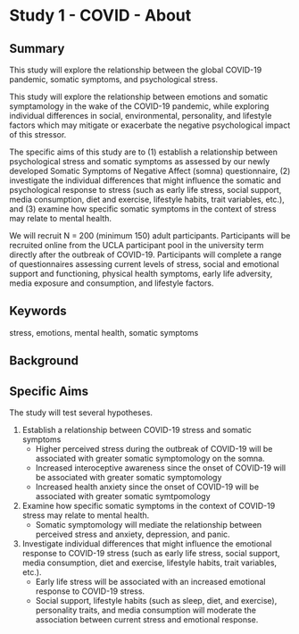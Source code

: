 # Study 1 - COVID - About

## Summary

This study will explore the relationship between the global COVID-19 pandemic, somatic symptoms, and psychological stress. 

This study will explore the relationship between emotions and somatic symptamology in the wake of the COVID-19 pandemic, while exploring individual differences in social, environmental, personality, and lifestyle factors which may mitigate or exacerbate the negative psychological impact of this stressor. 

The specific aims of this study are to (1) establish a relationship between psychological stress and somatic symptoms as assessed by our newly developed Somatic Symptoms of Negative Affect (somna) questionnaire, (2) investigate the individual differences that might influence the somatic and psychological response to stress (such as early life stress, social support, media consumption, diet and exercise, lifestyle habits, trait variables, etc.), and (3) examine how specific somatic symptoms in the context of stress may relate to mental health.

We will recruit N = 200 (minimum 150) adult participants. Participants will be recruited online from the UCLA participant pool in the university term directly after the outbreak of COVID-19. Participants will complete a range of questionnaires assessing current levels of stress, social and emotional support and functioning, physical health symptoms, early life adversity, media exposure and consumption, and lifestyle factors.

## Keywords
stress, emotions, mental health, somatic symptoms

## Background


## Specific Aims
The study will test several hypotheses.

1. Establish a relationship between COVID-19 stress and somatic symptoms
    - Higher perceived stress during the outbreak of COVID-19 will be associated with greater somatic symptomology on the somna.
    - Increased interoceptive awareness since the onset of COVID-19 will be associated with greater somatic symptomology 
    - Increased health anxiety since the onset of COVID-19 will be associated with greater somatic symtpomology

2. Examine how specific somatic symptoms in the context of COVID-19 stress may relate to mental health.
    - Somatic symptomology will mediate the relationship between perceived stress and anxiety, depression, and panic. 
   
3. Investigate individual differences that might influence the emotional response to COVID-19 stress (such as early life stress, social support, media consumption, diet and exercise, lifestyle habits, trait variables, etc.).
    - Early life stress will be associated with an increased emotional response to COVID-19 stress.
    - Social support, lifestyle habits (such as sleep, diet, and exercise), personality traits, and media consumption will moderate the association between current stress and emotional response. 